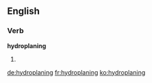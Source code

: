 ==English==
{{wikipedia|dab=hydroplaning}}
===Verb===
'''hydroplaning'''

# {{present participle of|hydroplane|lang=en}}

[[de:hydroplaning]]
[[fr:hydroplaning]]
[[ko:hydroplaning]]